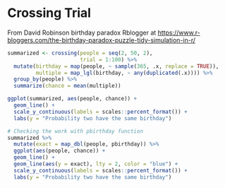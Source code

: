 # Crossing Trial {#crossingtrial}

From David Robinson birthday paradox Rblogger at <https://www.r-bloggers.com/the-birthday-paradox-puzzle-tidy-simulation-in-r/>

```r
summarized <- crossing(people = seq(2, 50, 2),
                       trial = 1:100) %>%
  mutate(birthday = map(people, ~ sample(365, .x, replace = TRUE)),
         multiple = map_lgl(birthday, ~ any(duplicated(.x)))) %>%
  group_by(people) %>%
  summarize(chance = mean(multiple))

ggplot(summarized, aes(people, chance)) +
  geom_line() +
  scale_y_continuous(labels = scales::percent_format()) +
  labs(y = "Probability two have the same birthday")

# Checking the work with pbirthday function
summarized %>% 
  mutate(exact = map_dbl(people, pbirthday)) %>% 
  ggplot(aes(people, chance)) +
  geom_line() +
  geom_line(aes(y = exact), lty = 2, color = "blue") +
  scale_y_continuous(labels = scales::percent_format()) +
  labs(y = "Probability two have the same birthday")
```

